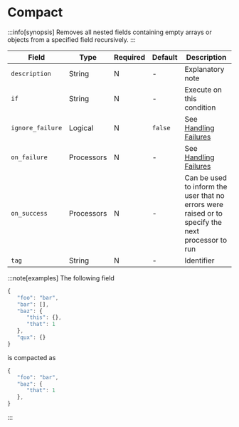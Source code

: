 # Compact

:::info[synopsis]
Removes all nested fields containing empty arrays or objects from a specified field recursively.
:::

|Field|Type|Required|Default|Description|
|---|---|---|---|---|
|`description`|String|N|-|Explanatory note|
|`if`|String|N|-|Execute on this condition|
|`ignore_failure`|Logical|N|`false`|See [Handling Failures](../handling-failures.mdx)|
|`on_failure`|Processors|N|-|See [Handling Failures](../handling-failures.mdx)|
|`on_success`|Processors|N|-|Can be used to inform the user that no errors were raised or to specify the next processor to run|
|`tag`|String|N|-|Identifier|

:::note[examples]
The following field

```js
{
   "foo": "bar",
   "bar": [],
   "baz": {
      "this": {},
      "that": 1
   },
   "qux": {}
}
```

is compacted as

```js
{
   "foo": "bar",
   "baz": {
      "that": 1
   },
}
```
:::
